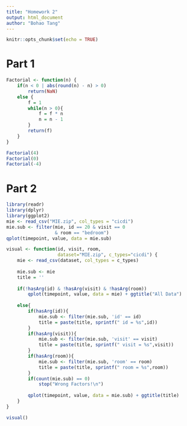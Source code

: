 ```yaml
---
title: "Homework 2"
output: html_document
author: "Bohao Tang"
---
```


```r
knitr::opts_chunk$set(echo = TRUE)
```

# Part 1
```r
Factorial <- function(n) {
    if(n < 0 | abs(round(n) - n) > 0)
        return(NaN)
    else {
        f = 1
        while(n > 0){
            f = f * n
            n = n - 1
        }
        return(f)
    }
}
```
```r
Factorial(4)
Factorial(0)
Factorial(-4)

```

# Part 2

```r
library(readr)
library(dplyr)
library(ggplot2)
mie <- read_csv("MIE.zip", col_types = "cicdi")
mie.sub <- filter(mie, id == 20 & visit == 0 
                  & room == "bedroom")
qplot(timepoint, value, data = mie.sub)
```
```r
visual <- function(id, visit, room, 
                   dataset="MIE.zip", c_types="cicdi") {
    mie <- read_csv(dataset, col_types = c_types)
    
    mie.sub <- mie
    title = ''
    
    if(!hasArg(id) & !hasArg(visit) & !hasArg(room)) 
        qplot(timepoint, value, data = mie) + ggtitle("All Data")
    
    else{
        if(hasArg(id)){
            mie.sub <- filter(mie.sub, 'id' == id)
            title = paste(title, sprintf(" id = %s",id))
        }
        if(hasArg(visit)){
            mie.sub <- filter(mie.sub, 'visit' == visit)
            title = paste(title, sprintf(" visit = %s",visit))
        }
        if(hasArg(room)){
            mie.sub <- filter(mie.sub, 'room' == room)
            title = paste(title, sprintf(" room = %s",room))
        }
        if(count(mie.sub) == 0)
            stop("Wrong Factors!\n")
        
        qplot(timepoint, value, data = mie.sub) + ggtitle(title)
    }
}

```
```r
visual()
```